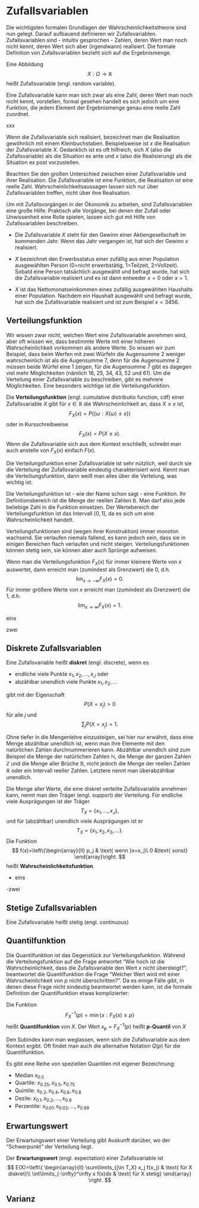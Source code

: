 # Zufallsvariablen {#zufallsvariablen}

Die wichtigsten formalen Grundlagen der Wahrscheinlichkeitstheorie sind nun gelegt. Darauf aufbauend definieren wir Zufallsvariablen. Zufallsvariablen sind - intuitiv gesprochen - Zahlen, deren Wert man noch nicht kennt, deren Wert sich aber (irgendwann) realisiert. Die formale Definition von Zufallsvariablen bezieht sich auf die Ergebnismenge.

::: callout-note
Eine Abbildung 
$$
X: \Omega\rightarrow \mathbb{R}
$$ 
heißt Zufallsvariable (engl. random variable).
:::

Eine Zufallsvariable kann man sich zwar als eine Zahl, deren Wert man noch nicht kennt, vorstellen, formal gesehen handelt es sich jedoch um eine Funktion, die jedem Element der Ergebnismenge genau eine reelle Zahl zuordnet.

::: callout-tip
xxx
:::

Wenn die Zufallsvariable sich realisiert, bezeichnet man die Realisation gewöhnlich mit einem Kleinbuchstaben. Beispielsweise ist $x$ die Realisation der Zufallsvariable $X$. Gedanklich ist es oft hilfreich, sich $X$ (also die Zufallsvariable) als die Situation ex ante und $x$ (also die Realisierung) als die Situation ex post vorzustellen.

Beachten Sie den großen Unterschied zwischen einer Zufallsvariable und ihrer Realisation. Die Zufallsvariable ist eine Funktion, die Realisation ist eine reelle Zahl. Wahrscheinlichkeitsaussagen lassen sich nur über Zufallsvariablen treffen, nicht über ihre Realisation.

Um mit Zufallsvorgängen in der Ökonomik zu arbeiten, sind Zufallsvariablen eine große Hilfe. Praktisch alle Vorgänge, bei denen der Zufall oder Unwissenheit eine Rolle spielen, lassen sich gut mit Hilfe von Zufallsvariablen beschreiben.

::: callout-tip
- Die Zufallsvariable $X$ steht für den Gewinn einer Aktiengesellschaft im kommenden Jahr. Wenn das Jahr vergangen ist, hat sich der Gewinn $x$ realisiert.

- $X$ bezeichnet den Erwerbsstatus einer zufällig aus einer Population ausgewählten Person (0=nicht erwerbstätig, 1=Teilzeit, 2=Vollzeit). Sobald eine Person tatsächlich ausgewählt und befragt wurde, hat sich die Zufallsvariable realisiert und es ist dann entweder $x=0$ oder $x=1$.

- $X$ ist das Nettomonatseinkommen eines zufällig ausgewählten Haushalts einer Population. Nachdem ein Haushalt ausgewählt und befragt wurde, hat sich die Zufallsvariable realisiert und ist zum Beispiel $x=3456$.
:::

## Verteilungsfunktion

Wir wissen zwar nicht, welchen Wert eine Zufallsvariable annehmen wird, aber oft wissen wir, dass bestimmte Werte mit einer höheren Wahrscheinlichkeit vorkommen als andere Werte. So wissen wir zum Beispiel, dass beim Werfen mit zwei Würfeln die Augensumme 2 weniger wahrscheinlich ist als die Augensumme 7, denn für die Augensumme 2 müssen beide Würfel eine 1 zeigen, für die Augensumme 7 gibt es dagegen viel mehr Möglichkeiten (nämlich 16, 25, 34, 43, 52 und 61). Um die Verteilung einer Zufallsvariable zu beschreiben, gibt es mehrere Möglichkeiten. Eine besonders wichtige ist die Verteilungsfunktion.

::: callout-note
Die **Verteilungsfunktion** (engl. cumulative distributio function, cdf) einer Zufallsvariable $X$ gibt für $x\in\mathbb{R}$ die Wahrscheinlichkeit an, dass $X\le x$ ist,
$$
F_X(x)=P(\{\omega: X(\omega)\le x\})
$$
oder in Kursschreibweise
$$
F_X(x)=P(X\le x).
$$
Wenn die Zufallsvariable sich aus dem Kontext erschließt, schreibt man auch
anstelle von $F_X(x)$ einfach $F(x)$.
:::

Die Verteilungsfunktion einer Zufallsvariable ist sehr nützlich, weil durch sie die
Verteilung der Zufallsvariable eindeutig charakterisiert wird. Kennt man die Verteiliungsfunktion,
dann weiß man alles über die Vertelung, was wichtig ist.

Die Verteilungsfunktion ist - wie der Name schon sagt - eine Funktion. Ihr
Definitionsbereich ist die Menge der reellen Zahlen $\mathbb{R}$. Man darf also
jede beliebige Zahl in die Funktion einsetzen. Der Wertebereich der Verteilungsfunktion
ist das Intervall $[0,1]$, da es sich um eine Wahrscheinlichkeit handelt.

Verteilungsfunktionen sind (wegen ihrer Konstruktion) immer monoton wachsend. Sie
verlaufen niemals fallend, es kann jedoch sein, dass sie in einigen Bereichen 
flach verlaufen und nicht steigen. Verteilungsfunktionen können stetig sein,
sie können aber auch Sprünge aufweisen.

Wenn man die Verteilungsfunktion $F_X(x)$ für immer kleinere Werte von $x$ auswertet,
dann erreicht man (zumindest als Grenzwert) die 0, d.h.
$$
\lim_{x\to -\infty} F_X(x)=0.
$$
Für immer größere Werte von $x$ erreicht man (zumindest als Grenzwert) die 1, d.h.
$$
\lim_{x\to\infty} F_X(x)=1.
$$


::: callout-tip
eins

zwei
:::

## Diskrete Zufallsvariablen

::: callout-note
Eine Zufallsvariable heißt **diskret** (engl. discrete), wenn es 

- endliche viele Punkte $x_1, x_2,\ldots, x_J$ oder
- abzählbar unendlich viele Punkte $x_1, x_2,\ldots$

gibt mit der Eigenschaft 
$$
P(X=x_j)>0
$$
für alle $j$ und
$$
\sum_j P(X=x_j)=1.
$$
:::

Ohne tiefer in die Mengenlehre einzusteigen, sei hier nur erwähnt, dass eine
Menge abzählbar unendlich ist, wenn man ihre Elemente mit den natürlichen 
Zahlen durchnummerieren kann. Abzählbar unendlich sind zum Beispiel die Menge
der natürlichen Zahlen $\mathbb{N}$, die Menge der ganzen Zahlen  $\mathbb{Z}$ 
und die Menge aller Brüche $\mathbb{B}$, nicht jedoch die Menge der
reellen Zahlen  $\mathbb{R}$ oder ein Intervall reeller Zahlen. Letztere
nennt man überabzählbar unendlich.

Die Menge aller Werte, die eine diskret verteilte Zufallsvariable annehmen kann, 
nennt man den Träger (engl. support) der Verteilung. Für endliche viele
Ausprägungen ist der Träger
$$
T_X=\{x_1,\ldots,x_J\},
$$
und für (abzählbar) unendlich viele Ausprägungen ist er
$$
T_X=\{x_1,x_2,x_3,\ldots\}.
$$
Die Funktion 
$$
f(x)=\left\{\begin{array}{ll}
p_j & \text{ wenn }x=x_j\\
0 &\text{ sonst}
\end{array}\right.
$$
heißt **Wahrscheinlichkeitsfunktion**. 

::: callout-tip
- eins

-zwei
:::

## Stetige Zufallsvariablen

Eine Zufallsvariable heißt stetig (engl. continuous)


## Quantilfunktion

Die Quantilfunktion ist das Gegenstück zur Verteilungsfunktion. Während die
Verteilungsfunktion auf die Frage antwortet "Wie hoch ist die Wahrscheinlichkeit,
dass die Zufallsvariable den Wert $x$ nicht übersteigt?", beantwortet die
Quantilfunktion die Frage "Welcher Wert wird mit einer Wahrscheinlichkeit von 
$p$ nicht überschritten?". Da es einige Fälle gibt, in denen diese Frage
nicht eindeutig beantwortet werden kann, ist die formale Definition der
Quantilfunktion etwas komplizierter:

::: callout-note
Die Funktion
$$
F_X^{-1}(p)=\min\{x:F_X(x)\ge p\}
$$
heißt **Quantilfunktion** von $X$. Der Wert $x_p=F_X^{-1}(p)$ heißt **p-Quantil** von $X$
:::

Den Subindex kann man weglassen, wenn sich
die Zufallsvariable aus dem Kontext ergibt. Oft findet man auch die 
alternative Notation $Q(p)$ für die Quantilfunktion.

Es gibt eine Reihe von speziellen Quantilen mit eigener Bezeichnung:

- Median $x_{0.5}$
- Quartile: $x_{0.25}, x_{0.5}, x_{0.75}$
- Quintile: $x_{0.2}, x_{0.4}, x_{0.6}, x_{0.8}$
- Dezile: $x_{0.1}, x_{0.2}, \ldots, x_{0.9}$
- Perzentile: $x_{0.01}, x_{0.02}, \ldots,x_{0.99}$


## Erwartungswert

Der Erwartungswert einer Verteilung gibt Auskunft darüber, wo der
"Schwerpunkt" der Verteilung liegt. 

::: callout-note
Der **Erwartungswert** (engl. expectation) einer Zufallsvariable ist
$$
E(X)=\left\{
\begin{array}{ll}
\sum\limits_{j\in T_X} x_j f(x_j) & \text{ für X diskret}\\
\int\limits_{-\infty}^\infty x f(x)dx & \text{ für X stetig}
\end{array}
\right.
$$
:::

## Varianz



